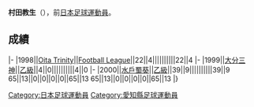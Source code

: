 {{Infobox football biography
|name=村田教生
|image=
|fullname=村田教生
|birth_date={{Birth date and age|1976|2|7}}
|cityofbirth=[[愛知縣|愛知縣]]
|countryofbirth=[[日本|日本]]
|position=[[中场|中场]]
|currentclub=
|years=1998-1999<br/>2000
|clubs=[[大分三神|Oita Trinity/大分三神]]<br/>[[水戶蜀葵|水戶蜀葵]]
|caps(goals)=
|nationalyears=
|nationalteam=
|nationalcaps(goals)=
}}
'''村田教生'''（{{Bd|1976年|2月7日||}}），前[[日本|日本]][[足球|足球]][[運動員|運動員]]。

==成績==
{{Football player club statistics 1|YYN}}
{{Football player club statistics 2|JPN|YYN}}
|-
|1998||[[大分三神|Oita Trinity]]||[[Japan_Football_League|Football League]]||22||4||||||||||22||4
|-
|1999||[[大分三神|大分三神]]||[[日本職業足球乙級聯賽|乙級]]||4||0||||||||||4||0
|-
|2000||[[水戶蜀葵|水戶蜀葵]]||[[日本職業足球乙級聯賽|乙級]]||39||9||||||||||39||9
{{Football player club statistics 3|1|JPN}}65||13||0||0||0||0||65||13
{{Football player club statistics 5}}65||13||0||0||0||0||65||13
|}

{{Japan-sport-bio-stub}}
{{Soccer-player-stub}}
[[Category:日本足球運動員|Category:日本足球運動員]]
[[Category:愛知縣足球運動員|Category:愛知縣足球運動員]]